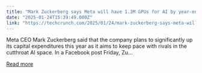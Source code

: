 ```yaml
---
title: "Mark Zuckerberg says Meta will have 1.3M GPUs for AI by year-end"
date: "2025-01-24T15:39:49.000Z"
link: "https://techcrunch.com/2025/01/24/mark-zuckerberg-says-meta-will-have-1-3m-gpus-for-ai-by-year-end/"
---
```


Meta CEO Mark Zuckerberg said that the company plans to significantly up its capital expenditures this year as it aims to keep pace with rivals in the cutthroat AI space. In a Facebook post Friday, Zu...

[Read more](https://techcrunch.com/2025/01/24/mark-zuckerberg-says-meta-will-have-1-3m-gpus-for-ai-by-year-end/)
